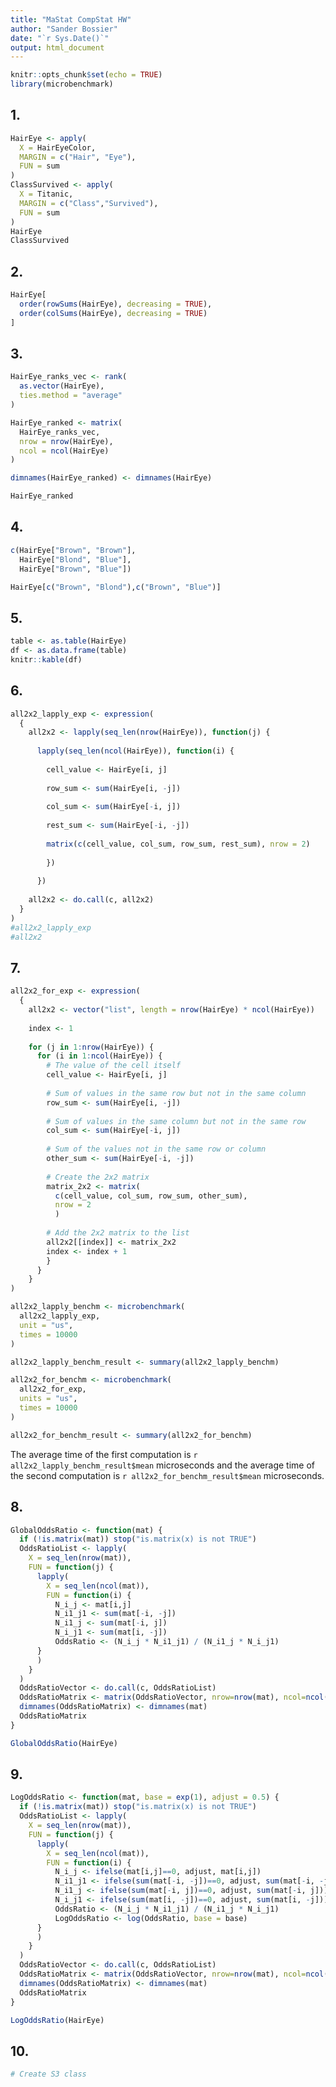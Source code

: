 ```yaml
---
title: "MaStat CompStat HW"
author: "Sander Bossier"
date: "`r Sys.Date()`"
output: html_document
---
```


```r
knitr::opts_chunk$set(echo = TRUE)
library(microbenchmark)
```

## 1.

```r
HairEye <- apply(
  X = HairEyeColor,
  MARGIN = c("Hair", "Eye"),
  FUN = sum
)
ClassSurvived <- apply(
  X = Titanic,
  MARGIN = c("Class","Survived"),
  FUN = sum
)
HairEye
ClassSurvived
```

## 2.

```r
HairEye[
  order(rowSums(HairEye), decreasing = TRUE),
  order(colSums(HairEye), decreasing = TRUE)
]
```

## 3.

```r
HairEye_ranks_vec <- rank(
  as.vector(HairEye),
  ties.method = "average"
)

HairEye_ranked <- matrix(
  HairEye_ranks_vec,
  nrow = nrow(HairEye),
  ncol = ncol(HairEye)
)

dimnames(HairEye_ranked) <- dimnames(HairEye)

HairEye_ranked
```

## 4.

```r
c(HairEye["Brown", "Brown"],
  HairEye["Blond", "Blue"],
  HairEye["Brown", "Blue"])

HairEye[c("Brown", "Blond"),c("Brown", "Blue")]

```

## 5.

```r
table <- as.table(HairEye)
df <- as.data.frame(table)
knitr::kable(df)
```

## 6.

```r
all2x2_lapply_exp <- expression(
  {
    all2x2 <- lapply(seq_len(nrow(HairEye)), function(j) {
      
      lapply(seq_len(ncol(HairEye)), function(i) {
        
        cell_value <- HairEye[i, j]
        
        row_sum <- sum(HairEye[i, -j])
        
        col_sum <- sum(HairEye[-i, j])
        
        rest_sum <- sum(HairEye[-i, -j])
        
        matrix(c(cell_value, col_sum, row_sum, rest_sum), nrow = 2)
        
        })
      
      })
    
    all2x2 <- do.call(c, all2x2)
  }
)
#all2x2_lapply_exp
#all2x2
```

## 7.

```r
all2x2_for_exp <- expression(
  {
    all2x2 <- vector("list", length = nrow(HairEye) * ncol(HairEye))
    
    index <- 1
    
    for (j in 1:nrow(HairEye)) {
      for (i in 1:ncol(HairEye)) {
        # The value of the cell itself
        cell_value <- HairEye[i, j]
        
        # Sum of values in the same row but not in the same column
        row_sum <- sum(HairEye[i, -j])
        
        # Sum of values in the same column but not in the same row
        col_sum <- sum(HairEye[-i, j])
        
        # Sum of the values not in the same row or column
        other_sum <- sum(HairEye[-i, -j])
        
        # Create the 2x2 matrix
        matrix_2x2 <- matrix(
          c(cell_value, col_sum, row_sum, other_sum),
          nrow = 2
          )
      
        # Add the 2x2 matrix to the list
        all2x2[[index]] <- matrix_2x2
        index <- index + 1
        }
      }
    }
)
```

```r
all2x2_lapply_benchm <- microbenchmark(
  all2x2_lapply_exp,
  unit = "us",
  times = 10000
)

all2x2_lapply_benchm_result <- summary(all2x2_lapply_benchm)

all2x2_for_benchm <- microbenchmark(
  all2x2_for_exp,
  units = "us",
  times = 10000
)

all2x2_for_benchm_result <- summary(all2x2_for_benchm)
```

The average time of the first computation is `r all2x2_lapply_benchm_result$mean` microseconds and the average time of the second computation is `r all2x2_for_benchm_result$mean` microseconds.

## 8.

```r
GlobalOddsRatio <- function(mat) {
  if (!is.matrix(mat)) stop("is.matrix(x) is not TRUE")
  OddsRatioList <- lapply(
    X = seq_len(nrow(mat)),
    FUN = function(j) {
      lapply(
        X = seq_len(ncol(mat)),
        FUN = function(i) {
          N_i_j <- mat[i,j]
          N_i1_j1 <- sum(mat[-i, -j])
          N_i1_j <- sum(mat[-i, j])
          N_i_j1 <- sum(mat[i, -j])
          OddsRatio <- (N_i_j * N_i1_j1) / (N_i1_j * N_i_j1)
      }
      )
    }
  )
  OddsRatioVector <- do.call(c, OddsRatioList)
  OddsRatioMatrix <- matrix(OddsRatioVector, nrow=nrow(mat), ncol=ncol(mat))
  dimnames(OddsRatioMatrix) <- dimnames(mat)
  OddsRatioMatrix
}

GlobalOddsRatio(HairEye)
```

## 9.

```r
LogOddsRatio <- function(mat, base = exp(1), adjust = 0.5) {
  if (!is.matrix(mat)) stop("is.matrix(x) is not TRUE")
  OddsRatioList <- lapply(
    X = seq_len(nrow(mat)),
    FUN = function(j) {
      lapply(
        X = seq_len(ncol(mat)),
        FUN = function(i) {
          N_i_j <- ifelse(mat[i,j]==0, adjust, mat[i,j])
          N_i1_j1 <- ifelse(sum(mat[-i, -j])==0, adjust, sum(mat[-i, -j]))
          N_i1_j <- ifelse(sum(mat[-i, j])==0, adjust, sum(mat[-i, j]))
          N_i_j1 <- ifelse(sum(mat[i, -j])==0, adjust, sum(mat[i, -j]))
          OddsRatio <- (N_i_j * N_i1_j1) / (N_i1_j * N_i_j1)
          LogOddsRatio <- log(OddsRatio, base = base)
      }
      )
    }
  )
  OddsRatioVector <- do.call(c, OddsRatioList)
  OddsRatioMatrix <- matrix(OddsRatioVector, nrow=nrow(mat), ncol=ncol(mat))
  dimnames(OddsRatioMatrix) <- dimnames(mat)
  OddsRatioMatrix
}

LogOddsRatio(HairEye)
```

## 10.

```r
# Create S3 class

```
